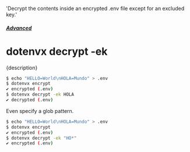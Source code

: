  'Decrypt the contents inside an encrypted .env file except for an excluded key.'

##### [Advanced](/docs/advanced)
# dotenvx decrypt -ek

<p className="lead">{description}</p>

```sh
$ echo "HELLO=World\nHOLA=Mundo" > .env
$ dotenvx encrypt
✔ encrypted (.env)
$ dotenvx decrypt -ek HOLA
✔ decrypted (.env)
```

Even specify a glob pattern.

```sh
$ echo "HELLO=World\nHOLA=Mundo" > .env
$ dotenvx encrypt
✔ encrypted (.env)
$ dotenvx decrypt -ek "HO*"
✔ encrypted (.env)
```
